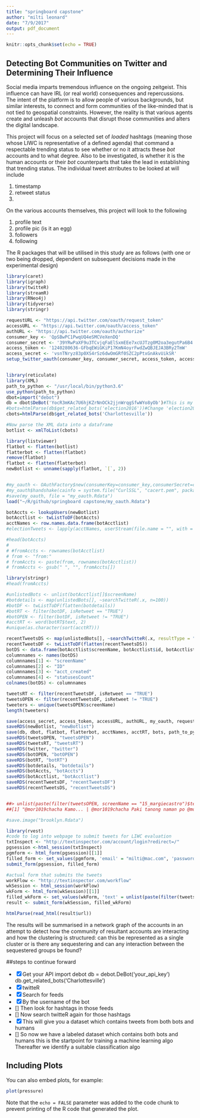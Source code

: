 ```yaml
---
title: "springboard capstone"
author: "milti leonard"
date: "7/9/2017"
output: pdf_document
---
```


```r
knitr::opts_chunk$set(echo = TRUE)
```

## Detecting Bot Communities on Twitter and Determining Their Influence

Social media imparts tremendous influence on the ongoing zeitgeist. This influence can have IRL (or real world) consequences and repercussions. The intent of the platform is to allow people of various backgrounds, but similar interests, to connect and form communities of the like-minded that is not tied to geospatial constraints. However, the reality is that various agents create and unleash *bot* accounts that disrupt those communities and alters the digital landscape.

This project will focus on a selected set of *loaded* hashtags (meaning those whose LIWC is representative of a defined agenda) that command a respectable trending status to see whether or no it attracts these *bot* accounts and to what degree. Also to be investigated, is whether it is the human accounts or their *bot* counterparts that take the lead in establishing that trending status. The individual tweet atrributes to be looked at will include 

1. timestamp
2. retweet status
3. 

On the various accounts themselves, this project will look to the following

1. profile text
2. profile pic (is it an egg)
3. followers
4. following

The R packages that will be utilised in this study are as follows (with one or two being dropped, dependent on subsequent decisions made in the experimental design)

```r

library(caret)
library(igraph)
library(twitteR)
library(streamR)
library(RNeo4j)
library(tidyverse)
library(stringr)

requestURL <- "https://api.twitter.com/oauth/request_token"
accessURL <- "https://api.twitter.com/oauth/access_token"
authURL <- "https://api.twitter.com/oauth/authorize"
consumer_key <- 'QpSBwPC1PwqUQ4eSMCVeXenDQ'
consumer_secret <- '39YRwPaXF9u3TCvjqFaElSxmEEe7xcUJTzg0M2oa3egutPa6B4'
access_token <- '1240280636-GFbqEWiGKiP17KmN4oyrFwdZwQBJEJA3BRy2TmW'
access_secret <- 'vsnTNryz83p0XS4rSz6dwOmGRf0SZC2pPtxGnAkvUikSR'
setup_twitter_oauth(consumer_key, consumer_secret, access_token, access_secret)


library(reticulate)
library(XML)
path_to_python <- "/usr/local/bin/python3.6"
use_python(path_to_python)
dbot=import("debot")
db = dbot$DeBot('YocR3mKAc7U6hjKZrNnOCk2jjnWrqgSfwWYo8yOb')#This is my API key
#bots=htmlParse(db$get_related_bots('election2016'))#Change 'election2016' to any other topic of your interest
cbots=htmlParse(db$get_related_bots('Charlottesville'))

#Now parse the XML data into a dataframe
botlist <- xmlToList(cbots)

library(listviewer)
flatbot <- flatten(botlist)
flatterbot <- flatten(flatbot)
remove(flatbot)
flatbot <- flatten(flatterbot)
newBotlist <- unname(sapply(flatbot, `[`, 2))


#my_oauth <- OAuthFactory$new(consumerKey=consumer_key,consumerSecret=consumer_secret, requestURL=requestURL, accessURL=accessURL, authURL=authURL)
#my_oauth$handshake(cainfo = system.file("CurlSSL", "cacert.pem", package = "RCurl"))
#save(my_oauth, file = "my_oauth.Rdata")
load("~/R/github/springboard capstone/my_oauth.Rdata")

botAccts <- lookupUsers(newBotlist)
botAcctlist <- twListToDF(botAccts)
acctNames <- row.names.data.frame(botAcctlist)
#electionTweets <- lapply(acctNames, userStream(file.name = "", with = "user", oauth = my_oauth))

#head(botAccts)
# 
# #fromAccts <- rownames(botAcctlist)
# from <- "from:"
# fromAccts <- paste(from, rownames(botAcctlist))
# fromAccts <- gsub(" ", "", fromAccts[])

library(stringr)
#head(fromAccts)

#unlistedBots <- unlist(botAcctlist[]$screenName)
#botdetails <- map(unlistedBots[], ~searchTwitteR(.x, n=100))
#botDF <- twListToDF(flatten(botdetails))
#botRT <- filter(botDF, isRetweet == "TRUE")
#botOPEN <- filter(botDF, isRetweet != "TRUE")
#acctRT <- word(botRT$text, 2)
#unique(as.character(sort(acctRT)))

recentTweetsDS <- map(unlistedBots[], ~searchTwitteR(.x, resultType = "recent", n=200))
recentTweetsDF <- twListToDF(flatten(recentTweetsDS))
botDS <- data.frame(botAcctlist$screenName, botAcctlist$id, botAcctlist$created, botAcctlist$statusesCount, langDiv = 0, mean_time_betwn_tweets = 0, bot = 0)
columnnames <- names(botDS)
columnnames[1] <- "screenName"
columnnames[2] <- "ID"
columnnames[3] <- "acct_created"
columnnames[4] <- "statusesCount"
colnames(botDS) <- columnnames

tweetsRT <- filter(recentTweetsDF, isRetweet == "TRUE")
tweetsOPEN <- filter(recentTweetsDF, isRetweet != "TRUE")
tweeters <- unique(tweetsOPEN$screenName)
length(tweeters)

save(access_secret, access_token, accessURL, authURL, my_oauth, requestURL, consumer_key, consumer_secret, pgmform, wkForm, wkSession, workFlow, TI_html, filled_form, filled_wkForm, txtInspect, result, pgsession, result, file = "accessObjs")
saveRDS(newBotlist, "newBotlist")
save(db, dbot, flatbot, flatterbot, acctNames, acctRT, bots, path_to_python, tweeters, unlistedBots, file = "Objets")
saveRDS(tweetsOPEN, "tweetsOPEN")
saveRDS(tweetsRT, "tweetsRT")
saveRDS(twitter, "twitter")
saveRDS(botOPEN, "botOPEN")
saveRDS(botRT, "botRT")
saveRDS(botdetails, "botdetails")
saveRDS(botAccts, "botAccts")
saveRDS(botAcctlist, "botAcctlist")
saveRDS(recentTweetsDF, "recentTweetsDF")
saveRDS(recentTweetsDS, "recentTweetsDS")


##> unlist(paste(filter(tweetsOPEN, screenName == "15_margiecastro")$text, collapse = " | "))
##[1] "@mor1019chacha Kamo... | @mor1019chacha Paki tanong naman po @mor1019chacha  kung Pati ba ugali kaya niyang iparetoke,.kung Oo paretoke niya Kami# #SakangIsFine | #NewProfilePic https://t.co/bvQc2tWJZ5 | They are the most unforgettable group in KPOP WORLD. \n\n2NE1\nSNSD\nT-PARA\nKARA\nMISS A\n4MINUTE

#save.image("brooklyn.Rdata")

library(rvest)
#code to log into webpage to submit tweets for LIWC evaluation
txtInspect <- "http://textinspector.com/account/login?redirect=/"
pgsession <-html_session(txtInspect)
pgmform <- html_form(pgsession)[[1]]
filled_form <- set_values(pgmform, 'email' = "milti@mac.com", 'password' = "rf13nn3$")
submit_form(pgsession, filled_form)

#actual form that submits the tweets
workFlow <- "http://textinspector.com/workflow"
wkSession <- html_session(workFlow)
wkForm <- html_form(wkSession)[[1]]
filled_wkForm <- set_values(wkForm, 'text' = unlist(paste(filter(tweetsOPEN, screenName == "15_margiecastro")$text, collapse = " | ")))
result <- submit_form(wkSession, filled_wkForm)

htmlParse(read_html(result$url))

```

The results will be summarised in a network graph of the accounts in an attempt to detect how the community of resultant accounts are interacting and how the clustering is structured: can this be represented as a single cluster or is there any sequestering and can any interaction between the sequestered groups be found?

##steps to continue forward

- [x] Get your API
import debot db = debot.DeBot('your_api_key') db.get_related_bots('Charlottesville')
- [x] twitteR
- [x] Search for feeds
- [x] By the username of the bot
- [] Then look for hashtags in those feeds
- [] Now search twitteR again for those hashtags
- [x] This will give you a dataset which contains tweets from both bots and humans
- [] So now we have a labeled dataset
which contains both bots and humans
this is the startpoint for training a machine learning algo
Thereafter we identify a suitable classification algo



## Including Plots

You can also embed plots, for example:

```r
plot(pressure)
```

Note that the `echo = FALSE` parameter was added to the code chunk to prevent printing of the R code that generated the plot.
